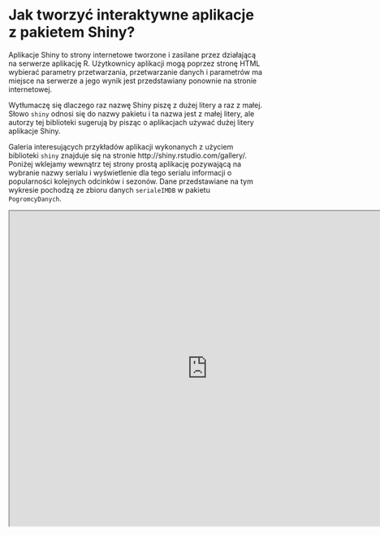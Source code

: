 # Jak tworzyć interaktywne aplikacje z pakietem Shiny?

Aplikacje Shiny to strony internetowe tworzone i zasilane przez działającą na serwerze aplikację R. Użytkownicy aplikacji mogą poprzez stronę HTML wybierać parametry przetwarzania, przetwarzanie danych i parametrów ma miejsce na serwerze a jego wynik jest przedstawiany ponownie na stronie internetowej.

Wytłumaczę się dlaczego raz nazwę Shiny piszę z dużej litery a raz z małej. Słowo `shiny` odnosi się do nazwy pakietu i ta nazwa jest z małej litery, ale autorzy tej biblioteki sugerują by pisząc o aplikacjach używać dużej litery aplikacje Shiny.

Galeria interesujących przykładów aplikacji wykonanych z użyciem biblioteki `shiny` znajduje się na stronie http://shiny.rstudio.com/gallery/. Poniżej wklejamy wewnątrz tej strony prostą aplikację pozywającą na wybranie nazwy serialu i wyświetlenie dla tego serialu informacji o popularności kolejnych odcinków i sezonów. Dane przedstawiane na tym wykresie pochodzą ze zbioru danych `serialeIMDB` w pakietu `PogromcyDanych`.


<iframe style="width:780px; height:620px" src="http://mi2.mini.pw.edu.pl:8080/SmarterPoland/IMDB/">
</iframe>


